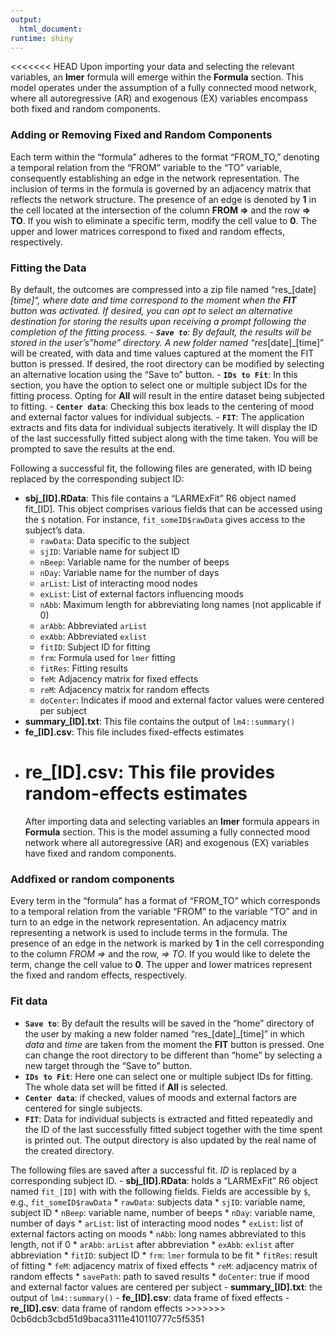 ```yaml
---
output:
  html_document:
runtime: shiny
---
```

<<<<<<< HEAD
Upon importing your data and selecting the relevant variables, an **lmer** 
formula will emerge within the **Formula** section. This model operates under 
the assumption of a fully connected mood network, where all autoregressive (AR) 
and exogenous (EX) variables encompass both fixed and random components.

### Adding or Removing Fixed and Random Components
Each term within the "formula" adheres to the format "FROM_TO," denoting a 
temporal relation from the "FROM" variable to the "TO" variable, consequently 
establishing an edge in the network representation. The inclusion of terms in 
the formula is governed by an adjacency matrix that reflects the network 
structure. The presence of an edge is denoted by **1** in the cell located at 
the intersection of the column **FROM =>** and the row **=> TO**. If you wish to 
eliminate a specific term, modify the cell value to **0**. The upper and lower 
matrices correspond to fixed and random effects, respectively.


### Fitting the Data
By default, the outcomes are compressed into a zip file named 
"res_[date]_[time]", where date and time correspond to the moment when the 
**FIT** button was activated. If desired, you can opt to select an alternative 
destination for storing the results upon receiving a prompt following the 
completion of the fitting process.
- **`Save to`**: By default, the results will be stored in the user's "home" 
directory. A new folder named "res_[date]_[time]" will be created, with data 
and time values captured at the moment the FIT button is pressed. If desired, 
the root directory can be modified by selecting an alternative location 
using the "Save to" button.
- **`IDs to Fit`**: In this section, you have the option to select one or 
multiple subject IDs for the fitting process. Opting for **All** will result in 
the entire dataset being subjected to fitting.
- **`Center data`**: Checking this box leads to the centering of mood and 
external factor values for individual subjects.
- **`FIT`**: The application extracts and fits data for individual subjects 
iteratively. It will display the ID of the last successfully fitted subject 
along with the time taken. You will be prompted to save the results at the end. 

Following a successful fit, the following files are generated, with ID being 
replaced by the corresponding subject ID:

- **sbj_[ID].RData**: This file contains a "LARMExFit" R6 object named fit_[ID]. 
This object comprises various fields that can be accessed using the `$` 
notation. For instance, `fit_someID$rawData` gives access to the subject's data.
  * `rawData`: Data specific to the subject
  * `sjID`:    Variable name for subject ID
  * `nBeep`:   Variable name for the number of beeps
  * `nDay`:    Variable name for the number of days
  * `arList`:  List of interacting mood nodes
  * `exList`:  List of external factors influencing moods
  * `nAbb`:    Maximum length for abbreviating long names (not applicable if 0)
  * `arAbb`:   Abbreviated `arList`
  * `exAbb`:   Abbreviated `exlist` 
  * `fitID`:   Subject ID for fitting
  * `frm`:     Formula used for `lmer` fitting
  * `fitRes`:  Fitting results
  * `feM`:     Adjacency matrix for fixed effects
  * `reM`:     Adjacency matrix for random effects
  * `doCenter`: Indicates if mood and external factor values were centered per 
  subject
- **summary_[ID].txt**: This file contains the output of `lm4::summary()`
- **fe_[ID].csv**: This file includes fixed-effects estimates
- **re_[ID].csv**: This file provides random-effects estimates
=======
After importing data and selecting variables an **lmer** formula appears in 
**Formula** section. This is the model assuming a fully connected mood 
network where all autoregressive (AR) and exogenous (EX) variables
have fixed and random components. 

### Add\Remove fixed or random components
Every term in the "formula" has a format of "FROM_TO" which corresponds to a 
temporal relation from the variable "FROM" to the variable "TO" and in turn to 
an edge in the network representation. An adjacency matrix representing a 
network is used to include terms in the formula. The presence of an edge in the
network is marked by **1** in the cell corresponding to the column *FROM =>*
and the row, *=> TO*.  If you would like to delete the term, change the cell value 
to **0**. The upper and lower matrices represent the fixed and random effects, 
respectively. 

### Fit data
- **`Save to`**: By default the results will be saved in the "home" directory of 
the user by making a new folder named "res_[date]_[time]" in which *data* and 
*time* are taken from the moment the **FIT** button is pressed. One can change 
the root directory to be different than "home" by selecting a new target 
through the "Save to" button.
- **`IDs to Fit`**: Here one can select one or multiple subject IDs for fitting. The
whole data set will be fitted if **All** is selected. 
- **`Center data`**: if checked, values of moods and external factors are
centered for single subjects.
- **`FIT`**: Data for individual subjects is extracted and fitted repeatedly and the 
ID of the last successfully fitted subject together with the time spent is 
printed out. The output directory is also updated by the real name of the 
created directory.

The following files are saved after a successful fit. *ID* is replaced by a 
corresponding subject ID.
- **sbj_[ID].RData**: holds a "LARMExFit" R6 object named `fit_[ID]` with with 
the following fields. Fields are accessible by `$`, e.g., `fit_someID$rawData`
  * `rawData`: subjects data
  * `sjID`:    variable name, subject ID
  * `nBeep`:   variable name, number of beeps
  * `nDay`:    variable name, number of days
  * `arList`:  list of interacting mood nodes
  * `exList`:  list of external factors acting on moods
  * `nAbb`:    long names abbreviated to this length, not if 0
  * `arAbb`:   `arList` after abbreviation
  * `exAbb`:   `exlist` after abbreviation
  * `fitID`:   subject ID
  * `frm`:     `lmer` formula to be fit
  * `fitRes`:  result of fitting 
  * `feM`:     adjacency matrix of fixed effects
  * `reM`:     adjacency matrix of random effects
  * `savePath`: path to saved results
  * `doCenter`: true if mood and external factor values are centered per subject
- **summary_[ID].txt**: the output of `lm4::summary()`
- **fe_[ID].csv**: data frame of fixed effects
- **re_[ID].csv**: data frame of random effects
>>>>>>> 0cb6dcb3cbd51d9baca3111e410110777c5f5351
